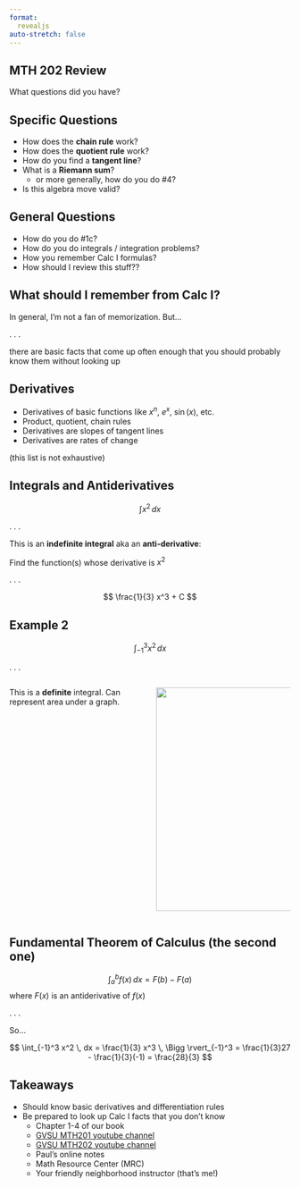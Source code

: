 ```yaml
---
format: 
  revealjs
auto-stretch: false
---
```


## MTH 202 Review

What questions did you have?

## Specific Questions

-   How does the **chain rule** work?
-   How does the **quotient rule** work?
-   How do you find a **tangent line**?
-   What is a **Riemann sum**?
    -   or more generally, how do you do #4?
-   Is this algebra move valid?

## General Questions

-   How do you do #1c?
-   How do you do integrals / integration problems?
-   How you remember Calc I formulas?
-   How should I review this stuff??

## What should I remember from Calc I?

In general, I'm not a fan of memorization. But...

. . .

there are basic facts that come up often enough that you should probably know them without looking up

## Derivatives

-   Derivatives of basic functions like $x^n$, $e^x$, $\sin(x)$, etc.
-   Product, quotient, chain rules
-   Derivatives are slopes of tangent lines
-   Derivatives are rates of change

(this list is not exhaustive)

## Integrals and Antiderivatives

$$
\int x^2 \, dx
$$

. . .

This is an **indefinite integral** aka an **anti-derivative**:

Find the function(s) whose derivative is $x^2$

. . .

$$ 
\frac{1}{3} x^3 + C 
$$

## Example 2

$$
\int_{-1}^3 x^2 \, dx
$$

. . .

::: columns
::: {.column width="50%"}
This is a **definite** integral. Can represent area under a graph.
:::

::: {.column width="50%"}
![](./area.png){.absolute right="0" width="400"}
:::
:::

## Fundamental Theorem of Calculus (the second one)

$$
\int_a^b f(x) \, dx = F(b) - F(a)
$$ where $F(x)$ is an antiderivative of $f(x)$

. . .

So...

$$
\int_{-1}^3 x^2 \, dx = \frac{1}{3} x^3 \, \Bigg \rvert_{-1}^3 = \frac{1}{3}27 - \frac{1}{3}(-1) = \frac{28}{3}
$$

## Takeaways

-   Should know basic derivatives and differentiation rules
-   Be prepared to look up Calc I facts that you don't know
    -   Chapter 1-4 of our book
    -   [GVSU MTH201 youtube channel](https://youtube.com/playlist?list=PL9bIjQJDwfGuXQHuS5Jkmum_CFILoCZX-&si=SDZzwK-D98f46RTI)
    -   [GVSU MTH202 youtube channel](https://youtube.com/playlist?list=PL9bIjQJDwfGtewW75Nw7PnGNSkfqwAm3v&si=S6rqTypEbChf3K2T)
    -   Paul's online notes
    -   Math Resource Center (MRC)
    -   Your friendly neighborhood instructor (that's me!)
